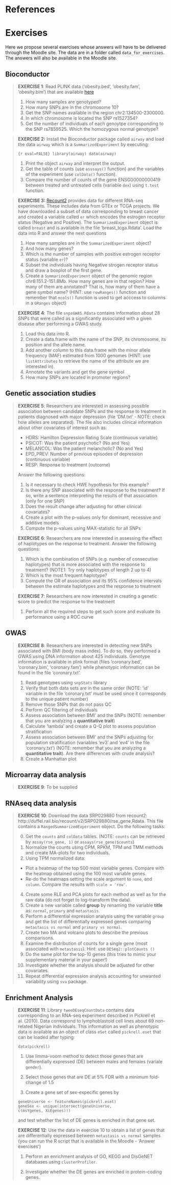 # References

<div id="refs"></div>


# Exercises


Here we propose several exercises whose answers will have to be delivered through the Moodle site. The data are in a folder called `data_for_exercises`. The answers will also be available in the Moodle site. 


## Bioconductor {#BioCEx}

>
>**EXERCISE 1**: Read PLINK data ('obesity.bed', 'obesity.fam', 'obesity.bim') that are available [here](https://github.com/isglobal-brge/brgedata/tree/master/inst/extdata)
>
     1. How many samples are genotyped?
     2. How many SNPs are in the chromosome 10?
     3. Get the SNP names available in  the region chr2:134500-2300000.
     4. In which chromosome is located the SNP rs1527354?
     5. Get the number of individuals of each genoytpe corresponding to the SNP rs7859525. Which the homozygous normal genotype?
>


>**EXERCISE 2:** Install the Bioconductor package called `airway` and load the data `airway` which is a `SummarizedExperiment` by executing:
>
>```{r eval=FALSE}
library(airway)
data(airway)
```
>
>    1. Print the object `airway` and interpret the output.
     2. Get the table of counts (use `asssays()` function) and the variables of the experiment (use `colData()` function).
     4. Compare the number of counts of the gene ENSG00000000419 between treated and untreated cells (variable `dex`) using `t.test` function.
>


>
>**EXERCISE 3:** [Recount2](https://jhubiostatistics.shinyapps.io/recount/) provides data for different RNA-seq experiments. These includes data from GTEx or TCGA projects. We have downloaded a subset of data corresponding to breast cancer and created a variable called `er` which encodes the estrogen receptor status (Negative and Positive). The `SummarizedExperiment` object is called `breast` and is available in the file 'breast_tcga.Rdata'. Load the data into R and answer the next questions
>
>    1. How many samples are in the `SummarizedExperiment` object?
     2. And how many genes?
     3. Which is the number of samples with positive estrogen receptor status (variable `er`)?
     4. Subset the individuals having Negative strogen receptor status and draw a boxplot of the first gene. 
     5. Create a `SummarizedExperiment` object of the genomic region chr6:151.2-151.8Mb. How many genes are in that region? How many of them are annotated? That is, how many of them have a gene symbol name? (HINT: use `rowRanges()` function and remember that `mcols()` function is used to get acccess to columns in a `GRanges` object) 
>


>
>**EXERCISE 4**: The file `snpsGWAS.Rdata` contains information about 28 SNPs that were called as a significantly associated with a given disease after performing a GWAS study.
>
>    1. Load this data into R.
     2. Create a data.frame with the name of the SNP, its chromosome, its position and the allele name.
     3. Add another column to this data.frame with the minor allele frequency (MAF) estimated from 1000 genomes (HINT: use `listAttributes` to retrieve the name of the attribute we are interested in).
     4. Annotate the variants and get the gene symbol
     5. How many SNPs are located in promoter regions?
>

## Genetic association studies

>
>**EXERCISE 5**: Researchers are interested in assessing possible association between candidate SNPs and the response to treatment in patients diagnosed with major depression (file 'DM.txt' - NOTE: check how alleles are separated). The file also includes clinical information about other covariates of interest such as:
>
>    + HDRS: Hamilton Depression Rating Scale (continuous variable)
     + PSICOT: Was the patient psychotic? (No and Yes)
     + MELANCOL: Was the patient melancholic? (No and Yes)
     + EPD_PREV: Number of previous episodes of depression (continuous variable)
     + RESP: Response to treatment (outcome)
>
>Answer the following questions:
>
>    1. Is it necessary to check HWE hypothesis for this example?
     2. Is there any SNP associated with the response to the treatment? If so, write a sentence interpreting the results of that association (only for one SNP)
     3. Does the result change after adjusting for other clinical covariates?
     4. Create a plot with the p-values only for dominant, recessive and additive models
     5. Compute the p-values using MAX-statistic for all SNPs
>

>**EXERCISE 6**: Researchers are now interested in assessing the effect of haplotypes on the response to treatment. Answer the following questions:
>
     1. Which is the combination of SNPs (e.g. number of consecutive haplotypes) that is more associated with the response to treatment? (NOTE1: Try only haplotypes of length 2 up to 4)
     2. Which is the most frequent haplotype?
     3. Compute the OR of association and its 95\% confidence intervals between the estimate haplotypes and the response to treatment
>

>**EXERCISE 7**: Researchers are now interested in creating a genetic score to predict the response to the treatment
>
>  1. Perform all the required steps to get such score and evaluate its performance using a ROC curve
> 
 
 
     
## GWAS

>
>**EXERCISE 8**: Researchers are interested in detecting new SNPs associated with BMI (body mass index). To do so, they performed a GWAS using DNA information about 425 individuals. Genotype information is available in plink format (files 'coronary.bed', 'coronary.bim', 'coronary.fam') while phenotypic information can be found in the file 'coronary.txt'.
>
>    1. Read genotypes using `snpStats` library
     2. Verify that both data sets are in the same order (NOTE: 'id' variable in the file 'coronary.txt' must be used since it corresponds to the unique patient number)
     3. Remove those SNPs that do not pass QC
     4. Perform QC filtering of individuals
     5. Assess association between BMI' and the SNPs  (NOTE: remember that you are analyzing a **quantitative trait**)
     6. Calculate 'lambda' and create a Q-Q plot to assess population stratification
     7. Assess association between BMI' and the SNPs adjusting for population stratification (variables 'ev3' and 'ev4' in the file 'coronary.txt') (NOTE: remember that you are analyzing a **quantitative trait**). Are there differences with crude analysis?
     8. Create a Manhattan plot
>   
     
     
## Microarray data analysis {#Microarray-exerc}  

>
>**EXERCISE 9**: To be supplied
>

## RNAseq data analysis {#RNAseq-exerc}

>
>**EXERICSE 10**: Download the data SRP029880 from recount2: http://duffel.rail.bio/recount/v2/SRP029880/rse_gene.Rdata. This file contains a `RangedSummarizedExperiment` object. Do the following tasks:
>
0. Get the `counts` and `colData` tables. (NOTE: `counts` can be retrieved by `assay(rse_gene, 1)` or `assays(rse_gene)$counts`)
1. Normalize the counts using CPM, RPKM, TPM and TMM methods and create MA-plots for two individuals.
3. Using TPM normalized data:
     - Plot a heatmap of the top 500 most variable genes. Compare with the heatmap obtained using the 100 most variable genes.
     - Re-do the heatmaps setting the scale argument to `none`, and `column`. Compare the results with `scale = 'row'`.
4. Create some RLE and PCA plots for each method as well as for the raw data (do not forget to log-transform the data).
5. Create a new variable called **group** by renaming the variable **title** as: `normal`, `primary` and `metastasis`. 
6. Perform a differential expression analysis using the variable `group` and get the list of differentially expressed genes comparing `metastasis vs normal` and `primary vs normal`. 
7. Create two MA and volcano plots to describe the previous comparisons. 
8. Examine the distribution of counts for a single gene (most associated with `metastasis`). Hint: use `DESeq2::plotCounts ()`
9. Do the same plot for the top-10 genes (this tries to mimic your supplementary material in your paper!)
10. Investigate whether the analysis should be adjusted for other covariates.
11. Repeat differential expression analysis accounting for unwanted variability using `sva` package.  
>

## Enrichment Analysis {#enrichment-exerc}

>
>**EXERCISE 11**: Library `tweeDEseqCountData` contains data corresponding to an RNA-seq experiment described in  Pickrell et al. (2010). Data correspond to lymphoblastoid cell lines about 69 non-related Nigerian individuals. This information as well as phenotypic data is available as an object of class `eSet` called `pickrell.eset` that can be loaded after typing:
>
>```
>data(pickrell)
>```
>
1. Use limma-voom method to detect those genes that are differentially expressed (DE) between males and females (variale `gender`).
>
2. Select those genes that are DE at 5% FDR with a minimum fold-change of 1.5
>
3. Create a gene set of sex-expecific genes by
>
>```
>geneUniverse <- featureNames(pickrell.eset)
>geneSex <- unique(intersect(geneUniverse,
                  c(msYgenes, XiEgenes)))
>```
>
and test whether the list of DE genes is enriched in that gene set.
>

>
>**EXERCISE 12**: Use the data in exercise 10 to obtain a list of genes that are differentially expressed between `metastasis vs normal` samples (you can run the R script that is available in the Moodle - 'Answer exercises')
>
1. Perform an enrichment analysis of GO, KEGG and DisGeNET databases using `clusterProfiler`.
>
2. Investigate whether the DE genes are enriched in protein-coding genes.


